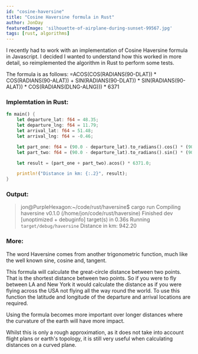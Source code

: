 ```yaml
---
id: "cosine-haversine"
title: "Cosine Haversine formula in Rust"
author: JonDay
featuredImage: 'silhouette-of-airplane-during-sunset-99567.jpg'
tags: [rust, algorithms]
---
```


I recently had to work with an implementation of Cosine Haversine formula in Javascript. I decided I wanted to understand how this worked in more detail, so reimplemented the algorithm in Rust to perform some tests.

The formula is as follows:
=ACOS(COS(RADIANS(90-DLAT)) \* COS(RADIANS(90-ALAT)) \+ SIN(RADIANS(90-DLAT)) \* SIN(RADIANS(90-ALAT)) \* COS(RADIANS(DLNG-ALNG))) \* 6371


### Implemtation in Rust:

```rust
fn main() {
    let departure_lat: f64 = 48.35;
    let departure_lng: f64 = 11.79;
    let arrival_lat: f64 = 51.48;
    let arrival_lng: f64 = -0.46;

    let part_one: f64 = (90.0 - departure_lat).to_radians().cos() * (90.0 - arrival_lat).to_radians().cos();
    let part_two: f64 = (90.0 - departure_lat).to_radians().sin() * (90.0 - arrival_lat).to_radians().sin() * (departure_lng - arrival_lng).to_radians().cos();

    let result = (part_one + part_two).acos() * 6371.0;

    println!("Distance in km: {:.2}", result);
}

```

### Output:

> jon@PurpleHexagon:~/code/rust/haversine$ cargo run
>    Compiling haversine v0.1.0 (/home/jon/code/rust/haversine)
>     Finished dev [unoptimized + debuginfo] target(s) in 0.36s
>      Running `target/debug/haversine`
> Distance in km: 942.20


### More:

The word Haversine comes from another trigonometric function, much like the well known sine, cosine and, tangent.

This formula will calculate the great-circle distance between two points. That is the shortest distance between two points. So if you were to fly between LA and New York it would calculate the distance as if you were flying across the USA not flying all the way round the world. To use this function the latitude and longitude of the departure and arrival locations are required.

Using the formula becomes more important over longer distances where the curvature of the earth will have more impact.

Whilst this is only a rough approximation, as it does not take into account flight plans or earth's topology, it is still very useful when calculating distances on a curved plane.

